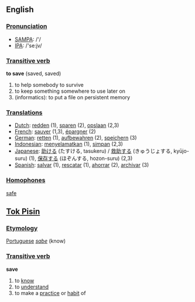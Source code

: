 ==English==
===[[Pronunciation]]===

*[[w:SAMPA|SAMPA]]: /'/
*[[w:IPA|IPA]]: /'se:jv/

===[[Transitive verb]]===

'''to save''' (saved, saved)

# to help somebody to survive
# to keep something somewhere to use later on
# (informatics): to put a file on persistent memory

===[[Translation]]s===
*[[Dutch]]: [[redden]] (1), [[sparen]] (2), [[opslaan]] (2,3)
*[[French]]: [[sauver]] (1,3), [[épargner]] (2)
*[[German]]: [[retten]] (1), [[aufbewahren]] (2), [[speichern]] (3)
*[[Indonesian]]: [[selamat|menyelamatkan]] (1), [[simpan]] (2,3)
*[[Japanese]]: [[助ける]] (たすける, tasukeru) / [[救助する]] (きゅうじょする, kyūjo-suru) (1), [[保存する]] (ほぞんする, hozon-suru) (2,3)
*[[Spanish]]: [[salvar]] (1), [[rescatar]] (1), [[ahorrar]] (2), [[archivar]] (3)

===[[Homophones]]===

[[safe]]

==[[Tok Pisin]]==
===[[Etymology]]===
[[Portuguese]] ''[[sabe]]'' (know)

===[[Transitive verb]]===

'''save'''

# to [[know]]
# to [[understand]]
# to make a [[practice]] or [[habit]] of
